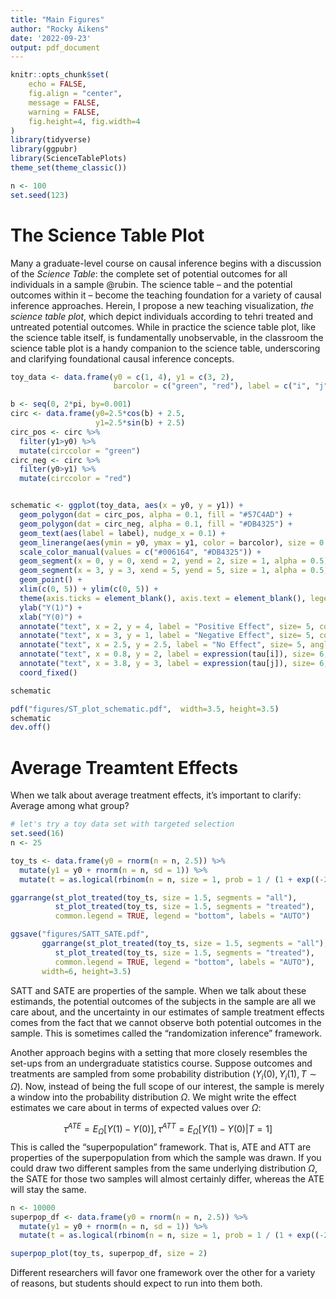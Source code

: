 ```yaml
---
title: "Main Figures"
author: "Rocky Aikens"
date: '2022-09-23'
output: pdf_document
---
```


```r
knitr::opts_chunk$set(
	echo = FALSE,
	fig.align = "center",
	message = FALSE,
	warning = FALSE,
	fig.height=4, fig.width=4
)
library(tidyverse)
library(ggpubr)
library(ScienceTablePlots)
theme_set(theme_classic())

n <- 100
set.seed(123)
```

# The Science Table Plot

Many a graduate-level course on causal inference begins with a discussion of the *Science Table*: the complete set of potential outcomes for all individuals in a sample @rubin.  The science table -- and the potential outcomes within it -- become the teaching foundation for a variety of causal inference approaches. Herein, I propose a new teaching visualization, *the science table plot*, which depict individuals according to tehri treated and untreated potential outcomes. While in practice the science table plot, like the science table itself, is fundamentally unobservable, in the classroom the science table plot is a handy companion to the science table, underscoring and clarifying foundational causal inference concepts.

```r
toy_data <- data.frame(y0 = c(1, 4), y1 = c(3, 2),
                       barcolor = c("green", "red"), label = c("i", "j"))

b <- seq(0, 2*pi, by=0.001)
circ <- data.frame(y0=2.5*cos(b) + 2.5,
                   y1=2.5*sin(b) + 2.5)
circ_pos <- circ %>%
  filter(y1>y0) %>%
  mutate(circcolor = "green")
circ_neg <- circ %>%
  filter(y0>y1) %>%
  mutate(circcolor = "red")


schematic <- ggplot(toy_data, aes(x = y0, y = y1)) + 
  geom_polygon(dat = circ_pos, alpha = 0.1, fill = "#57C4AD") +
  geom_polygon(dat = circ_neg, alpha = 0.1, fill = "#DB4325") +
  geom_text(aes(label = label), nudge_x = 0.1) +
  geom_linerange(aes(ymin = y0, ymax = y1, color = barcolor), size = 0.5, alpha = 0.5)+
  scale_color_manual(values = c("#006164", "#DB4325")) +
  geom_segment(x = 0, y = 0, xend = 2, yend = 2, size = 1, alpha = 0.5) +
  geom_segment(x = 3, y = 3, xend = 5, yend = 5, size = 1, alpha = 0.5) +
  geom_point() +
  xlim(c(0, 5)) + ylim(c(0, 5)) +
  theme(axis.ticks = element_blank(), axis.text = element_blank(), legend.position = "none") +
  ylab("Y(1)") +
  xlab("Y(0)") +
  annotate("text", x = 2, y = 4, label = "Positive Effect", size= 5, color = "#006164") +
  annotate("text", x = 3, y = 1, label = "Negative Effect", size= 5, color = "#DB4325") +
  annotate("text", x = 2.5, y = 2.5, label = "No Effect", size= 5, angle = 45) +
  annotate("text", x = 0.8, y = 2, label = expression(tau[i]), size= 6, parse = TRUE) +
  annotate("text", x = 3.8, y = 3, label = expression(tau[j]), size= 6, parse = TRUE) +
  coord_fixed()

schematic
```


```r
pdf("figures/ST_plot_schematic.pdf",  width=3.5, height=3.5)
schematic
dev.off()
```

# Average Treamtent Effects

When we talk about average treatment effects, it's important to clarify: Average among what group?

```r
# let's try a toy data set with targeted selection
set.seed(16)
n <- 25

toy_ts <- data.frame(y0 = rnorm(n = n, 2.5)) %>%
  mutate(y1 = y0 + rnorm(n = n, sd = 1)) %>%
  mutate(t = as.logical(rbinom(n = n, size = 1, prob = 1 / (1 + exp((-2*(y1 - y0)))))))

ggarrange(st_plot_treated(toy_ts, size = 1.5, segments = "all"),
          st_plot_treated(toy_ts, size = 1.5, segments = "treated"),
          common.legend = TRUE, legend = "bottom", labels = "AUTO")
```
```r
ggsave("figures/SATT_SATE.pdf",
       ggarrange(st_plot_treated(toy_ts, size = 1.5, segments = "all"),
          st_plot_treated(toy_ts, size = 1.5, segments = "treated"),
          common.legend = TRUE, legend = "bottom", labels = "AUTO"),
       width=6, height=3.5)
```

SATT and SATE are properties of the sample.  When we talk about these estimands, the potential outcomes of the subjects in the sample are all we care about, and the uncertainty in our estimates of sample treatment effects comes from the fact that we cannot observe both potential outcomes in the sample.  This is sometimes called the "randomization inference" framework.

Another approach begins with a setting that more closely resembles the set-ups from an undergraduate statistics course.  Suppose outcomes and treatments are sampled from some probability distribution ($Y_i(0), Y_i(1), T \sim \Omega$). Now, instead of being the full scope of our interest, the sample is merely a window into the probability distribution $\Omega$.  We might write the effect estimates we care about in terms of expected values over $\Omega$:

$$\tau^{ATE} = E_{\Omega}[Y(1) - Y(0)], \tau^{ATT} = E_{\Omega}[Y(1)-Y(0) | T = 1]$$
This is called the "superpopulation" framework. That is, ATE and ATT are properties of the superpopulation from which the sample was drawn.  If you could draw two different samples from the same underlying distribution $\Omega$, the SATE for those two samples will almost certainly differ, whereas the ATE will stay the same\footnote{Sometimes, the ATT and ATE are described as "population" estimands and written PATT and PATE.  I'm avoiding that notation here to avoid confusion with the generalizability literature. Often, the supposed superpopulation may not be equivalent to an actual population that exists in practice.}. 

```r
n <- 10000
superpop_df <- data.frame(y0 = rnorm(n = n, 2.5)) %>%
  mutate(y1 = y0 + rnorm(n = n, sd = 1)) %>%
  mutate(t = as.logical(rbinom(n = n, size = 1, prob = 1 / (1 + exp((-2*(y1 - y0)))))))

superpop_plot(toy_ts, superpop_df, size = 2)
```


Different researchers will favor one framework over the other for a variety of reasons, but students should expect to run into them both. \footnote{In some settings, it may be difficult to swallow that the observed sample really is all you care about (as in sample estimands).  In some settings, it may be difficult to swallow that the superpopulation from which the sample is assumed to be derived is something you care about either.}




